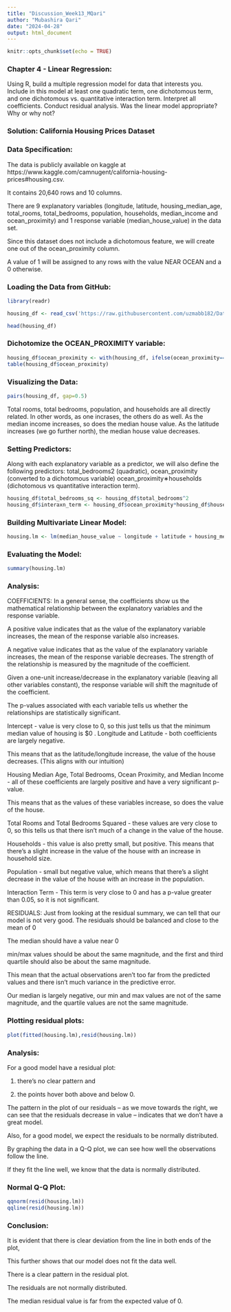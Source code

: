 ```yaml
---
title: "Discussion_Week13_MQari"
author: "Mubashira Qari"
date: "2024-04-28"
output: html_document
---
```


```r
knitr::opts_chunk$set(echo = TRUE)
```

### Chapter 4 - Linear Regression:

Using R, build a multiple regression model for data that interests you. Include in this model at least one quadratic term, one dichotomous term, and one dichotomous vs. quantitative interaction term. Interpret all coefficients. Conduct residual analysis. Was the linear model appropriate? Why or why not?

### Solution: California Housing Prices Dataset

### Data Specification:

The data is publicly available on kaggle at https://www.kaggle.com/camnugent/california-housing-prices#housing.csv.

It contains 20,640 rows and 10 columns.

There are 9 explanatory variables (longitude, latitude, housing_median_age, total_rooms, total_bedrooms, population, households, median_income and ocean_proximity) and 1 response variable (median_house_value) in the data set.

Since this dataset does not include a dichotomous feature, we will create one out of the ocean_proximity column. 

A value of 1 will be assigned to any rows with the value NEAR OCEAN and a 0 otherwise.

### Loading the Data from GitHub:

```r
library(readr)

housing_df <- read_csv('https://raw.githubusercontent.com/uzmabb182/Data605_Assignment/main/housing.csv')

head(housing_df)
```

### Dichotomize the OCEAN_PROXIMITY variable:

```r
housing_df$ocean_proximity <- with(housing_df, ifelse(ocean_proximity=='NEAR OCEAN', 1,0))
table(housing_df$ocean_proximity)
```
### Visualizing the Data:

```r
pairs(housing_df, gap=0.5)
```


Total rooms, total bedrooms, population, and households are all directly related. In other words, as one incrases, the others do as well.
As the median income increases, so does the median house value.
As the latitude increases (we go further north), the median house value decreases.

### Setting Predictors:

Along with each explanatory variable as a predictor, we will also define the following predictors: total_bedrooms2 (quadratic), ocean_proximity (converted to a dichotomous variable) ocean_proximity∗households (dichotomous vs quantitative interaction term).

```r

housing_df$total_bedrooms_sq <- housing_df$total_bedrooms^2
housing_df$interaxn_term <- housing_df$ocean_proximity*housing_df$households

```

### Building Multivariate Linear Model:

```r
housing.lm <- lm(median_house_value ~ longitude + latitude + housing_median_age + total_rooms + total_bedrooms + population + households + median_income + ocean_proximity + total_bedrooms_sq + interaxn_term, data = housing_df)

```


### Evaluating the Model:

```r
summary(housing.lm)
```

### Analysis:

COEFFICIENTS: In a general sense, the coefficients show us the mathematical relationship between the explanatory variables and the response variable. 

A positive value indicates that as the value of the explanatory variable increases, the mean of the response variable also increases. 

A negative value indicates that as the value of the explanatory variable increases, the mean of the response variable decreases. The strength of the relationship is measured by the magnitude of the coefficient. 

Given a one-unit increase/decrease in the explanatory variable (leaving all other variables constant), the response variable will shift the magnitude of the coefficient. 

The p-values associated with each variable tells us whether the relationships are statistically significant.

Intercept - value is very close to 0, so this just tells us that the minimum median value of housing is $0
.
Longitude and Latitude - both coefficients are largely negative. 

This means that as the latitude/longitude increase, the value of the house decreases. (This aligns with our intuition)

Housing Median Age, Total Bedrooms, Ocean Proximity, and Median Income - all of these coefficients are largely positive and have a very significant p-value. 

This means that as the values of these variables increase, so does the value of the house.

Total Rooms and Total Bedrooms Squared - these values are very close to 0, so this tells us that there isn’t much of a change in the value of the house.

Households - this value is also pretty small, but positive. This means that there’s a slight increase in the value of the house with an increase in household size.

Population - small but negative value, which means that there’s a slight decrease in the value of the house with an increase in the population.

Interaction Term - This term is very close to 0 and has a p-value greater than 0.05, so it is not significant.

RESIDUALS: Just from looking at the residual summary, we can tell that our model is not very good. The residuals should be balanced and close to the mean of 0

The median should have a value near 0

min/max values should be about the same magnitude, and the first and third quartile should also be about the same magnitude.

This mean that the actual observations aren’t too far from the predicted values and there isn’t much variance in the predictive error.

Our median is largely negative, our min and max values are not of the same magnitude, and the quartile values are not the same magnitude. 

### Plotting residual plots:

```r

plot(fitted(housing.lm),resid(housing.lm))

```

### Analysis:

For a good model have a residual plot:

(1) there’s no clear pattern and 

(2) the points hover both above and below 0. 

The pattern in the plot of our residuals – as we move towards the right, we can see that the residuals decrease in value – indicates that we don’t have a great model.

Also, for a good model, we expect the residuals to be normally distributed. 

By graphing the data in a Q-Q plot, we can see how well the observations follow the line. 

If they fit the line well, we know that the data is normally distributed.

### Normal Q-Q Plot:

```r
qqnorm(resid(housing.lm))
qqline(resid(housing.lm))
```
### Conclusion:

It is evident that there is clear deviation from the line in both ends of the plot, 

This further shows that our model does not fit the data well.

There is a clear pattern in the residual plot.

The residuals are not normally distributed.

The median residual value is far from the expected value of 0.


